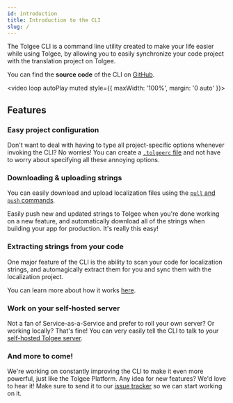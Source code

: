 ```yaml
---
id: introduction
title: Introduction to the CLI
slug: /
---
```


The Tolgee CLI is a command line utility created to make your life easier while using Tolgee, by allowing you to
easily synchronize your code project with the translation project on Tolgee.

You can find the **source code** of the CLI on [GitHub](https://github.com/tolgee/tolgee-cli).

<video loop autoPlay muted style={{ maxWidth: '100%', margin: '0 auto' }}>
  <source src="/tolgee-cli.webm"></source>
</video>

## Features

### Easy project configuration

Don't want to deal with having to type all project-specific options whenever invoking the CLI? No worries! You can
create a [`.tolgeerc` file](/tolgee-cli/project-configuration) and not have to worry about specifying all these
annoying options.

### Downloading & uploading strings

You can easily download and upload localization files using the [`pull` and `push` commands](/tolgee-cli/push-pull-strings).

Easily push new and updated strings to Tolgee when you're done working on a new feature, and automatically download all
of the strings when building your app for production. It's really this easy!

### Extracting strings from your code

One major feature of the CLI is the ability to scan your code for localization strings, and automagically extract them
for you and sync them with the localization project.

You can learn more about how it works [here](/tolgee-cli/extraction/syncing-strings).

### Work on your self-hosted server

Not a fan of Service-as-a-Service and prefer to roll your own server? Or working locally? That's fine! You can very
easily tell the CLI to talk to your [self-hosted Tolgee server](/platform/self_hosting/getting_started).

### And more to come!

We're working on constantly improving the CLI to make it even more powerful, just like the Tolgee Platform. Any idea
for new features? We'd love to hear it! Make sure to send it to our [issue tracker](https://github.com/tolgee/tolgee-cli/issues/new)
so we can start working on it.
